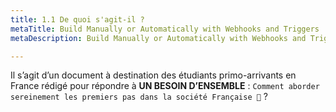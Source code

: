 ```yaml
---
title: 1.1 De quoi s'agit-il ?
metaTitle: Build Manually or Automatically with Webhooks and Triggers
metaDescription: Build Manually or Automatically with Webhooks and Triggers

---
```


 

<CustomImage src={img} alt="College Life Students" />





Il s’agit d’un document à destination des étudiants primo-arrivants en France rédigé pour
répondre à **UN BESOIN D’ENSEMBLE** : `Comment aborder sereinement les premiers pas dans la société Française 🧐` ?

